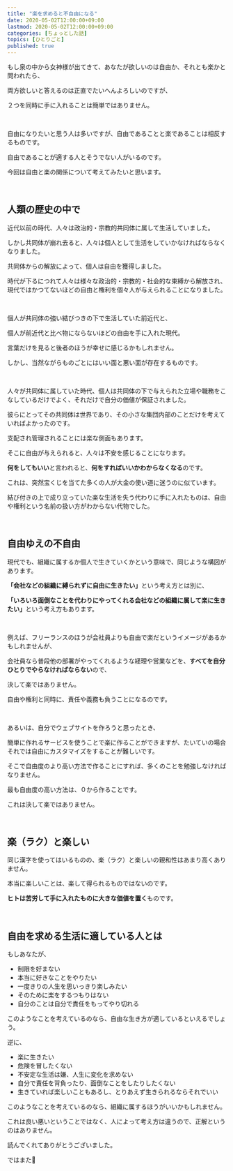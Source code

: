 ```yaml
---
title: "楽を求めると不自由になる"
date: 2020-05-02T12:00:00+09:00
lastmod: 2020-05-02T12:00:00+09:00
categories: [ちょっとした話]
topics: [ひとりごと]
published: true
---
```


もし泉の中から女神様が出てきて、あなたが欲しいのは自由か、それとも楽かと問われたら、

両方欲しいと答えるのは正直でたいへんよろしいのですが、

２つを同時に手に入れることは簡単ではありません。

<!--more-->

<tweet id="1251718962217275395" />

<br/>

自由になりたいと思う人は多いですが、自由であることと楽であることは相反するものです。

自由であることが適する人とそうでない人がいるのです。

今回は自由と楽の関係について考えてみたいと思います。

<br/>

## 人類の歴史の中で

近代以前の時代、人々は政治的・宗教的共同体に属して生活していました。

しかし共同体が崩れ去ると、人々は個人として生活をしていかなければならなくなりました。

共同体からの解放によって、個人は自由を獲得しました。

時代が下るにつれて人々は様々な政治的・宗教的・社会的な束縛から解放され、現代ではかつてないほどの自由と権利を個々人が与えられることになりました。

<br/>

個人が共同体の強い結びつきの下で生活していた前近代と、

個人が前近代と比べ物にならないほどの自由を手に入れた現代。

言葉だけを見ると後者のほうが幸せに感じるかもしれません。 

しかし、当然ながらものごとにはいい面と悪い面が存在するものです。

<br/>

人々が共同体に属していた時代、個人は共同体の下で与えられた立場や職務をこなしているだけでよく、それだけで自分の価値が保証されました。

彼らにとってその共同体は世界であり、その小さな集団内部のことだけを考えていればよかったのです。

支配され管理されることには楽な側面もあります。

そこに自由が与えられると、人々は不安を感じることになります。

**何をしてもいい**と言われると、**何をすればいいかわからなくなる**のです。

これは、突然宝くじを当てた多くの人が大金の使い道に迷うのに似ています。

結び付きの上で成り立っていた楽な生活を失う代わりに手に入れたものは、自由や権利という名前の扱い方がわからない代物でした。

<relpos link="buta-hito-siawase" />

<br/>

## 自由ゆえの不自由

現代でも、組織に属するか個人で生きていくかという意味で、同じような構図があります。

<strong>「会社などの組織に縛られずに自由に生きたい」</strong>という考え方とは別に、

<strong>「いろいろ面倒なことを代わりにやってくれる会社などの組織に属して楽に生きたい」</strong>という考え方もあります。

<br/>

例えば、フリーランスのほうが会社員よりも自由で楽だというイメージがあるかもしれませんが、

会社員なら普段他の部署がやってくれるような経理や営業などを、**すべてを自分ひとりでやらなければならない**ので、

決して楽ではありません。

自由や権利と同時に、責任や義務も負うことになるのです。

<br/>

あるいは、自分でウェブサイトを作ろうと思ったとき、

簡単に作れるサービスを使うことで楽に作ることができますが、たいていの場合それでは自由にカスタマイズをすることが難しいです。

そこで自由度のより高い方法で作ることにすれば、多くのことを勉強しなければなりません。

最も自由度の高い方法は、０から作ることです。

これは決して楽ではありません。

<br/>

## 楽（ラク）と楽しい

同じ漢字を使ってはいるものの、楽（ラク）と楽しいの親和性はあまり高くありません。

本当に楽しいことは、楽して得られるものではないのです。

**ヒトは苦労して手に入れたものに大きな価値を置く**ものです。

<br/>

## 自由を求める生活に適している人とは

もしあなたが、

- 制限を好まない
- 本当に好きなことをやりたい
- 一度きりの人生を思いっきり楽しみたい
- そのために楽をするつもりはない
- 自分のことは自分で責任をもってやり切れる

このようなことを考えているのなら、自由な生き方が適しているといえるでしょう。

逆に、

- 楽に生きたい
- 危険を冒したくない
- 不安定な生活は嫌、人生に変化を求めない
- 自分で責任を背負ったり、面倒なことをしたりしたくない
- 生きていれば楽しいこともあるし、とりあえず生きられるならそれでいい

このようなことを考えているのなら、組織に属するほうがいいかもしれません。

これは良い悪いということではなく、人によって考え方は違うので、正解というのはありません。

読んでくれてありがとうございました。

ではまた👋
